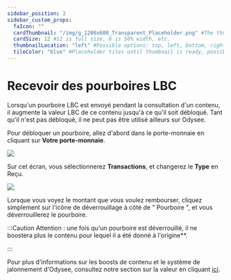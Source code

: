 ---
sidebar_position: 2
sidebar_custom_props:
  faIcon: ""
  cardThumbnail: "/img/g_1200x600_Transparent_Placeholder.png" #The thumbnail on the category card.
  cardSize: 12 #12 is full size, 6 is 50% width, etc.
  thumbnailLocation: "left" #Possible options: top, left, bottom, right, none
  tileColor: "blue" #Placeholder tiles until thumbnail is ready, possible options: blue, cream, darkpurple, lightpurple, mauve, orange, pink, none
---

# Recevoir des pourboires LBC

Lorsqu'un pourboire LBC est envoyé pendant la consultation d'un contenu, il augmente la valeur LBC de ce contenu jusqu'à ce qu'il soit débloqué. Tant qu'il n'est pas débloqué, il ne peut pas être utilisé ailleurs sur Odysee.

Pour débloquer un pourboire, allez d'abord dans le porte-monnaie en cliquant sur **Votre porte-monnaie**.

![](/img/fr/RecevoirLBC1.png)

Sur cet écran, vous sélectionnerez **Transactions**, et changerez le **Type** en Reçu.

![](/img/fr/RecevoirLBC2.png)

Lorsque vous voyez le montant que vous voulez rembourser, cliquez simplement sur l'icône de déverrouillage à côté de " Pourboire ", et vous déverrouillerez le pourboire.

:::Caution Attention : 
une fois qu'un pourboire est déverrouillé, il ne boostera plus le contenu pour lequel il a été donné à l'origine**.

:::

Pour plus d'informations sur les boosts de contenu et le système de jalonnement d'Odysee, consultez notre section sur la valeur en cliquant [ici](https://help.odysee.tv/category-blockchain/category-staking/naming).
